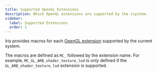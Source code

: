 ```yaml
---
title: Supported OpenGL Extensions
description: Which OpenGL extensions are supported by the csystem.
sidebar:
  label: Supported Extensions
  order: 1
---
```


Iris provides macros for each [OpenGL extension](https://www.khronos.org/opengl/wiki/OpenGL_Extension) supported by the current system.

The macros are defined as `MC_` followed by the extension name. For example, `MC_GL_ARB_shader_texture_lod` is only defined if the `GL_ARB_shader_texture_lod` extension is supported.